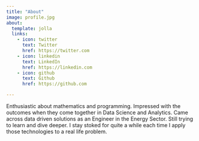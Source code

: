 ```yaml
---
title: "About"
image: profile.jpg
about:
  template: jolla
  links:
    - icon: twitter
      text: Twitter
      href: https://twitter.com
    - icon: linkedin
      text: LinkedIn
      href: https://linkedin.com
    - icon: github
      text: Github
      href: https://github.com

---
```


Enthusiastic about mathematics and programming. Impressed with the outcomes when they come together in Data Science and Analytics. Came across data driven solutions as an Engineer in the Energy Sector. Still trying to learn and dive deeper. I stay stoked for quite a while each time I apply those technologies to a real life problem.
